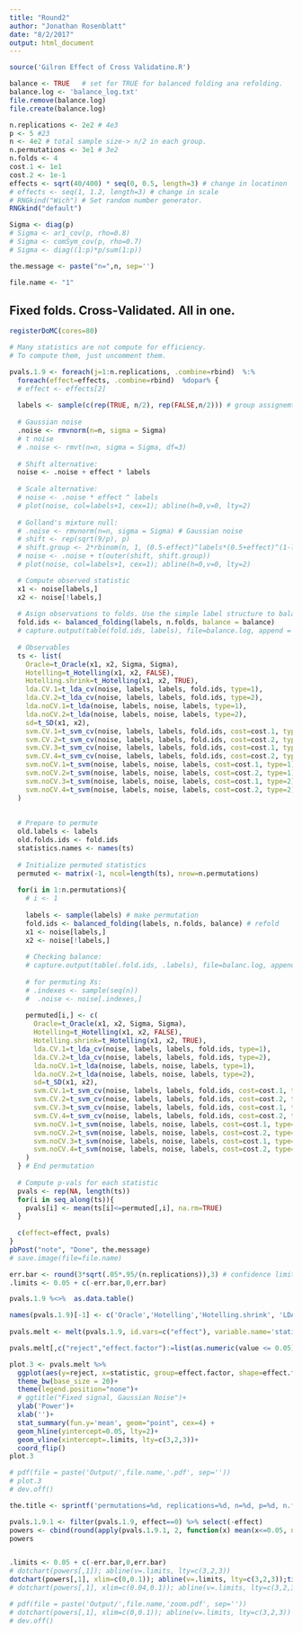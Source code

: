 ```yaml
---
title: "Round2"
author: "Jonathan Rosenblatt"
date: "8/2/2017"
output: html_document
---
```




```r
source('Gilron Effect of Cross Validatino.R')

balance <- TRUE   # set for TRUE for balanced folding ana refolding.
balance.log <- 'balance_log.txt'
file.remove(balance.log)
file.create(balance.log)

n.replications <- 2e2 # 4e3
p <- 5 #23
n <- 4e2 # total sample size-> n/2 in each group.
n.permutations <- 3e1 # 3e2
n.folds <- 4
cost.1 <- 1e1
cost.2 <- 1e-1
effects <- sqrt(40/400) * seq(0, 0.5, length=3) # change in locatinon
# effects <- seq(1, 1.2, length=3) # change in scale
# RNGkind("Wich") # Set random number generator. 
RNGkind("default")

Sigma <- diag(p)
# Sigma <- ar1_cov(p, rho=0.8)
# Sigma <- comSym_cov(p, rho=0.7) 
# Sigma <- diag((1:p)*p/sum(1:p))

the.message <- paste("n=",n, sep='')

file.name <- "1"
```


## Fixed folds. Cross-Validated. All in one.
```r
registerDoMC(cores=80)

# Many statistics are not compute for efficiency. 
# To compute them, just uncomment them.

pvals.1.9 <- foreach(j=1:n.replications, .combine=rbind)  %:% 
  foreach(effect=effects, .combine=rbind)  %dopar% {
  # effect <- effects[2]
  
  labels <- sample(c(rep(TRUE, n/2), rep(FALSE,n/2))) # group assignemt labels
  
  # Gaussian noise
  .noise <- rmvnorm(n=n, sigma = Sigma)
  # t noise
  # .noise <- rmvt(n=n, sigma = Sigma, df=3) 
  
  # Shift alternative:
  noise <- .noise + effect * labels
  
  # Scale alternative:
  # noise <- .noise * effect ^ labels 
  # plot(noise, col=labels+1, cex=1); abline(h=0,v=0, lty=2)
  
  # Golland's mixture null:
  # .noise <- rmvnorm(n=n, sigma = Sigma) # Gaussian noise
  # shift <- rep(sqrt(9/p), p)
  # shift.group <- 2*rbinom(n, 1, (0.5-effect)^labels*(0.5+effect)^(1-labels))-1
  # noise <- .noise + t(outer(shift, shift.group))
  # plot(noise, col=labels+1, cex=1); abline(h=0,v=0, lty=2)

  # Compute observed statistic
  x1 <- noise[labels,]
  x2 <- noise[!labels,]
  
  # Asign observations to folds. Use the simple label structure to balance folds.
  fold.ids <- balanced_folding(labels, n.folds, balance = balance)
  # capture.output(table(fold.ids, labels), file=balance.log, append = TRUE)
 
  # Observables 
  ts <- list(
    Oracle=t_Oracle(x1, x2, Sigma, Sigma),
    Hotelling=t_Hotelling(x1, x2, FALSE),
    Hotelling.shrink=t_Hotelling(x1, x2, TRUE),
    lda.CV.1=t_lda_cv(noise, labels, labels, fold.ids, type=1),
    lda.CV.2=t_lda_cv(noise, labels, labels, fold.ids, type=2),
    lda.noCV.1=t_lda(noise, labels, noise, labels, type=1),
    lda.noCV.2=t_lda(noise, labels, noise, labels, type=2),
    sd=t_SD(x1, x2),
    svm.CV.1=t_svm_cv(noise, labels, labels, fold.ids, cost=cost.1, type=1),
    svm.CV.2=t_svm_cv(noise, labels, labels, fold.ids, cost=cost.2, type=1),
    svm.CV.3=t_svm_cv(noise, labels, labels, fold.ids, cost=cost.1, type=2),
    svm.CV.4=t_svm_cv(noise, labels, labels, fold.ids, cost=cost.2, type=2),
    svm.noCV.1=t_svm(noise, labels, noise, labels, cost=cost.1, type=1),
    svm.noCV.2=t_svm(noise, labels, noise, labels, cost=cost.2, type=1),
    svm.noCV.3=t_svm(noise, labels, noise, labels, cost=cost.1, type=2),
    svm.noCV.4=t_svm(noise, labels, noise, labels, cost=cost.2, type=2)
  )
  
  
  # Prepare to permute
  old.labels <- labels
  old.folds.ids <- fold.ids
  statistics.names <- names(ts)
  
  # Initialize permuted statistics
  permuted <- matrix(-1, ncol=length(ts), nrow=n.permutations)
  
  for(i in 1:n.permutations){
    # i <- 1
    
    labels <- sample(labels) # make permutation
    fold.ids <- balanced_folding(labels, n.folds, balance) # refold
    x1 <- noise[labels,]
    x2 <- noise[!labels,]
    
    # Checking balance:
    # capture.output(table(.fold.ids, .labels), file=balanc.log, append = TRUE)
    
    # for permuting Xs:
    # .indexes <- sample(seq(n))
    #  .noise <- noise[.indexes,] 
    
    permuted[i,] <- c(
      Oracle=t_Oracle(x1, x2, Sigma, Sigma),
      Hotelling=t_Hotelling(x1, x2, FALSE),
      Hotelling.shrink=t_Hotelling(x1, x2, TRUE),
      lda.CV.1=t_lda_cv(noise, labels, labels, fold.ids, type=1),
      lda.CV.2=t_lda_cv(noise, labels, labels, fold.ids, type=2),
      lda.noCV.1=t_lda(noise, labels, noise, labels, type=1),
      lda.noCV.2=t_lda(noise, labels, noise, labels, type=2),
      sd=t_SD(x1, x2),
      svm.CV.1=t_svm_cv(noise, labels, labels, fold.ids, cost=cost.1, type=1),
      svm.CV.2=t_svm_cv(noise, labels, labels, fold.ids, cost=cost.2, type=1),
      svm.CV.3=t_svm_cv(noise, labels, labels, fold.ids, cost=cost.1, type=2),
      svm.CV.4=t_svm_cv(noise, labels, labels, fold.ids, cost=cost.2, type=2),
      svm.noCV.1=t_svm(noise, labels, noise, labels, cost=cost.1, type=1),
      svm.noCV.2=t_svm(noise, labels, noise, labels, cost=cost.2, type=1),
      svm.noCV.3=t_svm(noise, labels, noise, labels, cost=cost.1, type=2),
      svm.noCV.4=t_svm(noise, labels, noise, labels, cost=cost.2, type=2)
    )
  } # End permutation
  
  # Compute p-vals for each statistic
  pvals <- rep(NA, length(ts))
  for(i in seq_along(ts)){
    pvals[i] <- mean(ts[i]<=permuted[,i], na.rm=TRUE)
  }
  
  c(effect=effect, pvals) 
}
pbPost("note", "Done", the.message)
# save.image(file=file.name)
```



```r
err.bar <- round(3*sqrt(.05*.95/(n.replications)),3) # confidence limits of p-value
.limits <- 0.05 + c(-err.bar,0,err.bar)

pvals.1.9 %<>%  as.data.table()

names(pvals.1.9)[-1] <- c('Oracle','Hotelling','Hotelling.shrink', 'LDA.CV.1', 'LDA.CV.2', 'LDA.noCV.1', 'LDA.noCV.2',  'SD','SVM.CV.1', 'SVM.CV.2', 'SVM.CV.3',  'SVM.CV.4','SVM.noCV.1', 'SVM.noCV.2', 'SVM.noCV.3','SVM.noCV.4')
  
pvals.melt <- melt(pvals.1.9, id.vars=c("effect"), variable.name='statistic') 

pvals.melt[,c("reject","effect.factor"):=list(as.numeric(value <= 0.05), as.factor(effect)),] 
```


```r
plot.3 <- pvals.melt %>% 
  ggplot(aes(y=reject, x=statistic, group=effect.factor, shape=effect.factor, color=effect.factor)) +
  theme_bw(base_size = 20)+
  theme(legend.position="none")+
  # ggtitle("Fixed signal, Gaussian Noise")+
  ylab('Power')+
  xlab('')+
  stat_summary(fun.y='mean', geom="point", cex=4) +
  geom_hline(yintercept=0.05, lty=2)+
  geom_vline(xintercept=.limits, lty=c(3,2,3))+
  coord_flip()
plot.3

# pdf(file = paste('Output/',file.name,'.pdf', sep=''))
# plot.3
# dev.off()
```



```r
the.title <- sprintf('permutations=%d, replications=%d, n=%d, p=%d, n.folds=%d, errror bar=%s, balance=%s', n.permutations, n.replications, n, p, n.folds, err.bar, balance)

pvals.1.9.1 <- filter(pvals.1.9, effect==0) %>% select(-effect)
powers <- cbind(round(apply(pvals.1.9.1, 2, function(x) mean(x<=0.05, na.rm=TRUE)),3))
powers


.limits <- 0.05 + c(-err.bar,0,err.bar)
# dotchart(powers[,1]); abline(v=.limits, lty=c(3,2,3))
dotchart(powers[,1], xlim=c(0,0.1)); abline(v=.limits, lty=c(3,2,3));title(the.title)
# dotchart(powers[,1], xlim=c(0.04,0.1)); abline(v=.limits, lty=c(3,2,3)) #;title(the.title)

# pdf(file = paste('Output/',file.name,'zoom.pdf', sep=''))
# dotchart(powers[,1], xlim=c(0,0.1)); abline(v=.limits, lty=c(3,2,3))
# dev.off()
```
